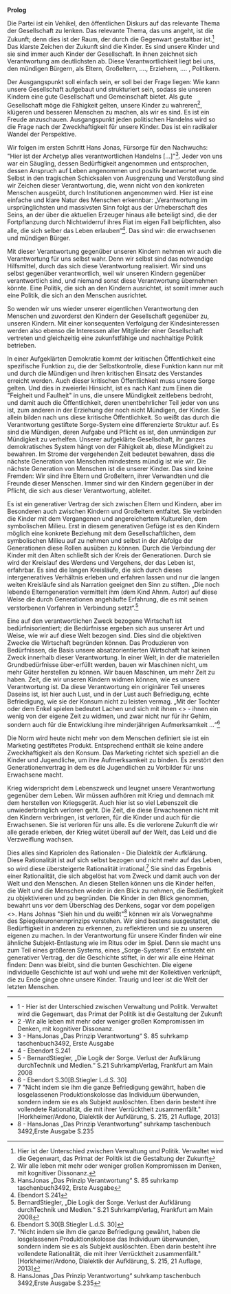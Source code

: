 '''Prolog'''    
                    
Die Partei ist ein Vehikel, den öffentlichen Diskurs auf das relevante Thema der Gesellschaft zu lenken. Das relevante Thema, das uns angeht, ist die Zukunft; denn dies ist der Raum, der durch die Gegenwart gestaltbar ist.<ref>Hier ist der Unterschied zwischen Verwaltung und Politik. Verwaltet wird die Gegenwart, das Primat der Politik ist die Gestaltung der Zukunft</ref> Das klarste Zeichen der Zukunft sind die Kinder. Es sind unsere Kinder und sie sind immer auch Kinder der Gesellschaft. In ihnen zeichnet sich Verantwortung am deutlichsten ab. Diese Verantwortlichkeit liegt bei uns, den mündigen Bürgern, als Eltern, Großeltern, …., Erziehern, …. , Politikern.  
            
Der Ausgangspunkt soll einfach sein, er soll bei der Frage liegen: Wie kann unsere Gesellschaft aufgebaut und strukturiert sein, sodass sie unseren Kindern eine gute Gesellschaft und Gemeinschaft bietet. Als gute Gesellschaft möge die Fähigkeit gelten, unsere Kinder zu wahreren<ref>Wir alle leben mit mehr oder weniger großen Kompromissen im Denken, mit kognitiver Dissonanz.</ref>, klügeren und besseren Menschen zu machen, als wir es sind. Es ist ein Freude anzuschauen. Ausgangspunkt jeden politischen Handelns wird so die Frage nach der Zweckhaftigkeit für unsere Kinder. Das ist ein radikaler Wandel der Perspektive. 

Wir folgen im ersten Schritt Hans Jonas, Fürsorge für den Nachwuchs: "Hier ist der Archetyp alles verantwortlichen Handelns [...]"<ref>HansJonas „Das Prinzip Verantwortung“ S. 85 suhrkamp taschenbuch3492, Erste Ausgabe</ref>. Jeder von uns war ein Säugling, dessen Bedürftigkeit angenommen und entsprochen, dessen Anspruch auf Leben angenommen und positiv beantwortet wurde. Selbst in den tragischen Schicksalen von Ausgrenzung und Verstoßung sind wir Zeichen dieser Verantwortung, die, wenn nicht von den konkreten Menschen ausgeübt, durch Institutionen angenommen wird. Hier ist eine einfache und klare Natur des Menschen erkennbar:  „Verantwortung im ursprünglichsten und massivsten Sinn folgt aus der Urheberschaft des Seins, an der über die aktuellen Erzeuger hinaus alle beteiligt sind, die der Fortpflanzung durch Nichtwiderruf ihres Fiat im eigen Fall beipflichten, also alle, die sich selber das Leben erlauben“<ref>Ebendort S.241</ref>. Das sind wir: die erwachsenen und mündigen Bürger.
    
Mit dieser Verantwortung gegenüber unseren Kindern nehmen wir auch die Verantwortung für uns selbst wahr. Denn wir selbst sind das notwendige Hilfsmittel, durch das sich diese Verantwortung realisiert. Wir sind uns selbst gegenüber verantwortlich, weil wir unseren Kindern gegenüber verantwortlich sind, und niemand sonst diese Verantwortung übernehmen könnte. Eine Politik, die sich an den Kindern ausrichtet, ist somit immer auch eine Politik, die sich an den Menschen ausrichtet.    
                                 
So wenden wir uns wieder unserer eigentlichen Verantwortung den Menschen und zuvorderst den Kindern der Gesellschaft gegenüber zu, unseren Kindern. Mit einer konsequenten Verfolgung der Kindesinteressen werden also ebenso die Interessen aller Mitglieder einer Gesellschaft vertreten und gleichzeitig eine zukunfstfähige und nachhaltige Politik betrieben. 
  
In einer Aufgeklärten Demokratie kommt der kritischen Öffentlichkeit eine spezifische Funktion zu, die der Selbstkontrolle, diese Funktion kann nur mit und durch die Mündigen und ihren kritischen Einsatz des Verstandes erreicht werden. Auch dieser kritischen Öffentlichkeit muss unsere Sorge gelten. Und dies in zweierlei Hinsicht, ist es nach Kant zum Einen die "Feigheit und Faulheit" in uns, die unsere Mündigkeit zeitlebens bedroht, und damit auch die Öffentlichkeit, deren unentbehrlicher Teil jeder von uns ist, zum anderen in der Erziehung der noch nicht Mündigen, der Kinder. Sie allein bilden nach uns diese kritische Öffentlichkeit. So weißt das durch die Verantwortung gestiftete Sorge-System eine differenzierte Struktur auf. Es sind die Mündigen, deren Aufgabe und Pflicht es ist, den unmündigen zur Mündigkeit zu verhelfen. Unserer aufgeklärte Gesellschaft, ihr ganzes demokratisches System hängt von der Fähigkeit ab, diese Mündigkeit zu bewahren. Im Strome der vergehenden Zeit bedeutet bewahren, dass die nächste Generation von Menschen mindestens mündig ist wie wir. Die nächste Generation von Menschen ist die unserer Kinder. Das sind keine Fremden: Wir sind ihre Eltern und Großeltern, ihrer Verwandten und die Freunde dieser Menschen. Immer sind wir den Kindern gegenüber in der Pflicht, die sich aus dieser Verantwortung, ableitet. 

Es ist ein generativer Vertrag der sich zwischen Eltern und Kindern, aber im Besonderen auch zwischen Kindern und Großeltern entfaltet. Sie verbinden die Kinder mit dem Vergangenen und angereichertem Kulturellen, dem symbolischen Milieu. Erst in diesem generativen Gefüge ist es den Kindern möglich eine konkrete Beziehung mit dem Gesellschaftlichen, dem symbolischen Milieu auf zu nehmen und selbst in der Abfolge der Generationen diese Rollen ausüben zu können. Durch die Verbindung der Kinder mit den Alten schließt sich der Kreis der Generationen. Durch sie wird der Kreislauf des Werdens und Vergehens, der das Leben ist, erfahrbar. Es sind die langen Kreisläufe, die sich durch dieses intergeneratives Verhältnis erleben und erfahren lassen und nur die langen weiten Kreisläufe sind als Narration geeignet den Sinn zu stiften. „Die noch lebende Elterngeneration vermittelt ihm (dem Kind Ahnm. Autor) auf diese Weise die durch Generationen angehäufte Erfahrung, die es mit seinen verstorbenen Vorfahren in Verbindung setzt“.<ref>BernardStiegler, „Die Logik der Sorge. Verlust der Aufklärung durchTechnik und Medien.“ S.21 SuhrkampVerlag, Frankfurt am Main 2008</ref>    

Eine auf den verantwortlichen Zweck bezogene Wirtschaft ist bedürfnisorientiert; die Bedürfnisse ergeben sich aus unserer Art und Weise, wie wir auf diese Welt bezogen sind. Dies sind die objektiven Zwecke die Wirtschaft begründen können. Das Produzieren von Bedürfnissen, die Basis unsere absatzorientierten Wirtschaft hat keinen Zweck innerhalb dieser Verantwortung.  In einer Welt, in der die materiellen Grundbedürfnisse über-erfüllt werden, bauen wir Maschinen nicht, um mehr Güter herstellen zu können. Wir bauen Maschinen, um mehr Zeit zu haben. Zeit, die wir unseren Kindern widmen können, wie es unsere Verantwortung ist. Da diese Verantwortung ein originärer Teil unseres Daseins ist, ist hier auch Lust, und in der Lust auch Befriedigung, echte Befriedigung, wie sie der Konsum nicht zu leisten vermag. „Mit der Tochter oder dem Enkel spielen bedeutet Lachen und sich mit ihnen <<die Zeit zu vertreiben>> - ihnen ein wenig von der eigene Zeit zu widmen, und zwar nicht nur für ihr Gehirn, sondern auch für die Entwicklung ihre minderjährigen Aufmerksamkeit ...“<ref>Ebendort S.30[B.Stiegler L.d.S. 30] </ref>   
 
Die Norm wird heute nicht mehr von dem Menschen definiert sie ist ein Marketing gestiftetes Produkt. Entsprechend enthält sie keine andere Zweckhaftigkeit als den Konsum. Das Marketing richtet sich speziell an die Kinder und Jugendliche, um ihre Aufmerksamkeit zu binden.  Es zerstört den Generationenvertrag in dem es die Jugendlichen zu Vorbilder für uns Erwachsene macht.

Krieg widerspricht dem Lebenszweck und leugnet unsere Verantwortung gegenüber dem Leben. Wir müssen aufhören mit Krieg und demnach mit dem herstellen von Kriegsgerät. Auch hier ist so viel Lebenszeit die unwiederbringlich verloren geht. Die Zeit, die diese Erwachsenen nicht mit den Kindern verbringen, ist verloren, für die Kinder und auch für die Erwachsenen. Sie ist verloren für uns alle. Es die verlorene Zukunft die wir alle gerade  erleben, der Krieg wütet überall auf der Welt, das Leid und die Verzweiflung wachsen.    

Dies alles sind Kapriolen des Rationalen - Die Dialektik der Aufklärung. Diese Rationalität ist auf sich selbst bezogen und nicht mehr auf das Leben, so wird diese übersteigerte Rationalität irrational.<ref>"Nicht indem sie ihm die ganze Befriedigung gewährt, haben die losgelassenen Produktionskolosse das Individuum überwunden, sondern indem sie es als Subjekt auslöschten. Eben darin besteht ihre vollendete Rationalität, die mit ihrer Verrücktheit zusammenfällt." [Horkheimer/Ardono, Dialektik der Aufklärung, S. 215, 21 Auflage, 2013] </ref> Sie sind das Ergebnis einer Rationalität, die sich abgelöst hat vom Zweck und damit auch von der Welt und den Menschen. An diesen Stellen können uns die Kinder helfen, die Welt und die Menschen wieder in den Blick zu nehmen, die Bedürftigkeit zu objektivieren und zu begründen. Die Kinder in den Blick genommen, bewahrt uns vor dem Überschlag des Denkens, sogar vor dem popeligen <<eigenen Vorteil>>. Hans Johnas "Sieh hin und du weißt"<ref>HansJonas „Das Prinzip Verantwortung“ suhrkamp taschenbuch 3492,Erste Ausgabe S.235</ref> können wir als Vorwegnahme des Spiegeleuronennprinzips verstehen. Wir sind bestens ausgestattet, die Bedürftigkeit in anderen zu erkennen, zu reflektieren und sie zu unseren eigenen zu machen. In der Verantwortung für unsere Kinder finden wir eine ähnliche Subjekt-Entlastung wie im Ritus oder im Spiel. Denn sie macht uns zum Teil eines größeren Systems, eines „Sorge-Systems“. Es entsteht ein generativer Vertrag, der die Geschichte stiftet, in der wir alle eine Heimat finden: Denn was bleibt, sind die bunten Geschichten. Die eigene individuelle Geschichte ist auf wohl und wehe mit der Kollektiven verknüpft, die zu Ende ginge ohne unsere Kinder. Traurig und leer ist die Welt der letzten Menschen.        


<references />


----

*1 - Hier ist der Unterschied zwischen Verwaltung und Politik. Verwaltet wird die Gegenwart, das Primat der Politik ist die Gestaltung der Zukunft
*2  -Wir alle leben mit mehr oder weniger großen Kompromissen im Denken, mit kognitiver Dissonanz.
*3 - HansJonas „Das Prinzip Verantwortung“ S. 85 suhrkamp taschenbuch3492, Erste Ausgabe
*4 - Ebendort S.241
*5 - BernardStiegler, „Die Logik der Sorge. Verlust der Aufklärung durchTechnik und Medien.“ S.21 SuhrkampVerlag, Frankfurt am Main 2008
*6 - Ebendort S.30[B.Stiegler L.d.S. 30] 
*7 "Nicht indem sie ihm die ganze Befriedigung gewährt, haben die losgelassenen Produktionskolosse das Individuum überwunden, sondern indem sie es als Subjekt auslöschten. Eben darin besteht ihre vollendete Rationalität, die mit ihrer Verrücktheit zusammenfällt." [Horkheimer/Ardono, Dialektik der Aufklärung, S. 215, 21 Auflage, 2013] 
*8 - HansJonas „Das Prinzip Verantwortung“ suhrkamp taschenbuch 3492,Erste Ausgabe S.235
